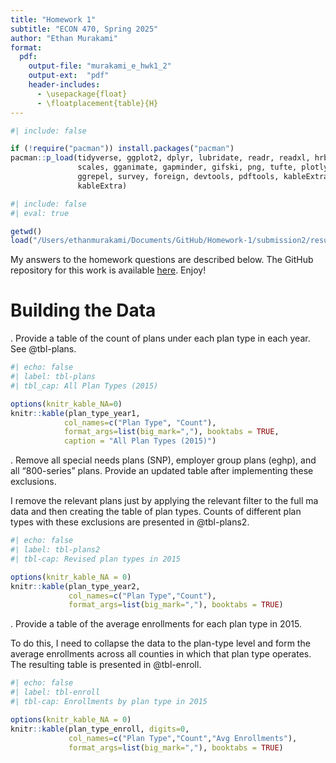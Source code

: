 ```yaml
---
title: "Homework 1"
subtitle: "ECON 470, Spring 2025"
author: "Ethan Murakami"
format:
  pdf:
    output-file: "murakami_e_hwk1_2"
    output-ext:  "pdf"
    header-includes:
      - \usepackage{float}
      - \floatplacement{table}{H}
---
```



```r
#| include: false

if (!require("pacman")) install.packages("pacman")
pacman::p_load(tidyverse, ggplot2, dplyr, lubridate, readr, readxl, hrbrthemes, fixest,
               scales, gganimate, gapminder, gifski, png, tufte, plotly, OECD,
               ggrepel, survey, foreign, devtools, pdftools, kableExtra, modelsummary,
               kableExtra)
```

```r
#| include: false 
#| eval: true 

getwd()
load("/Users/ethanmurakami/Documents/GitHub/Homework-1/submission2/results/hwk1_workspace.Rdata") 
```

My answers to the homework questions are described below. The GitHub repository for this work is available [here](). Enjoy!


\newpage 
# Building the Data 

\noindent 1. Provide a table of the count of plans under each plan type in each year. See @tbl-plans.

```r
#| echo: false 
#| label: tbl-plans 
#| tbl_cap: All Plan Types (2015) 

options(knitr_kable_NA=0)
knitr::kable(plan_type_year1, 
            col_names=c("Plan Type", "Count"), 
            format_args=list(big_mark=","), booktabs = TRUE, 
            caption = "All Plan Types (2015)")
```

\newpage 

\noindent 2. Remove all special needs plans (SNP), employer group plans (eghp), and all "800-series" plans. Provide an updated table after implementing these exclusions. 

I remove the relevant plans just by applying the relevant filter to the full ma data and then creating the table of plan types. Counts of different plan types with these exclusions are presented in @tbl-plans2.

```r
#| echo: false
#| label: tbl-plans2
#| tbl-cap: Revised plan types in 2015

options(knitr_kable_NA = 0)
knitr::kable(plan_type_year2, 
             col_names=c("Plan Type","Count"),
             format_args=list(big_mark=","), booktabs = TRUE)
```

\newpage 
\noindent 3. Provide a table of the average enrollments for each plan type in 2015. 

To do this, I need to collapse the data to the plan-type level and form the average enrollments across all counties in which that plan type operates. The resulting table is presented in @tbl-enroll.

```r
#| echo: false
#| label: tbl-enroll
#| tbl-cap: Enrollments by plan type in 2015

options(knitr_kable_NA = 0)
knitr::kable(plan_type_enroll, digits=0,
             col_names=c("Plan Type","Count","Avg Enrollments"),
             format_args=list(big_mark=","), booktabs = TRUE)
``` 
